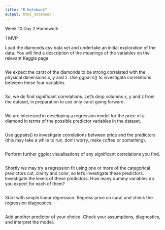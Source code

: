 ```yaml
---
title: "R Notebook"
output: html_notebook
---
```


Week 10 Day 2 Homework

1 MVP

Load the diamonds.csv data set and undertake an initial exploration of the data. You will find a description of the meanings of the variables on the relevant Kaggle page
```r

```

We expect the carat of the diamonds to be strong correlated with the physical dimensions x, y and z. Use ggpairs() to investigate correlations between these four variables.
```r

```

So, we do find significant correlations. Let’s drop columns x, y and z from the dataset, in preparation to use only carat going forward.
```r

```

We are interested in developing a regression model for the price of a diamond in terms of the possible predictor variables in the dataset.
```r

```

Use ggpairs() to investigate correlations between price and the predictors (this may take a while to run, don’t worry, make coffee or something).
```r

```

Perform further ggplot visualisations of any significant correlations you find.
```r

```

Shortly we may try a regression fit using one or more of the categorical predictors cut, clarity and color, so let’s investigate these predictors. Investigate the levels of these predictors. How many dummy variables do you expect for each of them?
```r

```

Start with simple linear regression. Regress price on carat and check the regression diagnostics.
```r

```

Add another predictor of your choice. Check your assumptions, diagnostics, and interpret the model.
```r

```

